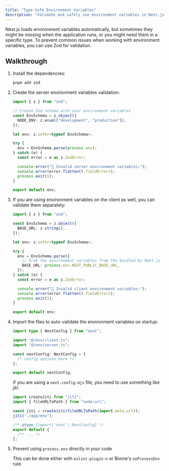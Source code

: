 ```yaml
---
title: "Type-Safe Environment Variables"
description: "Validate and safely use environment variables in Next.js using Zod to ensure type safety and prevent runtime errors."
---
```


Next.js loads environment variables automatically, but sometimes they might be missing when the application runs, or you might need them in a specific type. To prevent common issues when working with environment variables, you can use Zod for validation.

## Walkthrough

1.  Install the dependencies:

    ```bash
    pnpm add zod
    ```

2.  Create the server environment variables validation:

    ```typescript title="env/server.ts" lineNumbers
    import { z } from "zod";

    // Create Zod schema with your environment variables
    const EnvSchema = z.object({
      NODE_ENV: z.enum(["development", "production"]),
    });

    let env: z.infer<typeof EnvSchema>;

    try {
      env = EnvSchema.parse(process.env);
    } catch (e) {
      const error = e as z.ZodError;

      console.error("🚫 Invalid server environment variables:");
      console.error(error.flatten().fieldErrors);
      process.exit(1);
    }

    export default env;
    ```

3.  If you are using environment variables on the client as well, you can validate them separately:

    ```typescript title="env/client.ts" lineNumbers
    import { z } from "zod";

    const EnvSchema = z.object({
      BASE_URL: z.string(),
    });

    let env: z.infer<typeof EnvSchema>;

    try {
      env = EnvSchema.parse({
        // Grab the environment variables from the bundled by Next.js
        BASE_URL: process.env.NEXT_PUBLIC_BASE_URL,
      });
    } catch (e) {
      const error = e as z.ZodError;

      console.error("🚫 Invalid client environment variables:");
      console.error(error.flatten().fieldErrors);
      process.exit(1);
    }

    export default env;
    ```

4.  Import the files to auto-validate the environment variables on startup:

    ```typescript title="next.config.ts"
    import type { NextConfig } from "next";

    import "@/env/client.ts";
    import "@/env/server.ts";

    const nextConfig: NextConfig = {
      /* config options here */
    };

    export default nextConfig;
    ```

    If you are using a ```next.config.mjs``` file, you need to use something like _jiti_:

    ```javascript title="next.config.mjs"
    import createJiti from "jiti";
    import { fileURLToPath } from "node:url";

    const jiti = createJiti(fileURLToPath(import.meta.url));
    jiti("./app/env");

    /** @type {import('next').NextConfig} */
    export default {
      /** ... */
    };
    ```

5.  Prevent using ```process.env``` directly in your code 

    This can be done either with ```eslint-plugin-n``` or Biome's ```noProcessEnv``` rule.